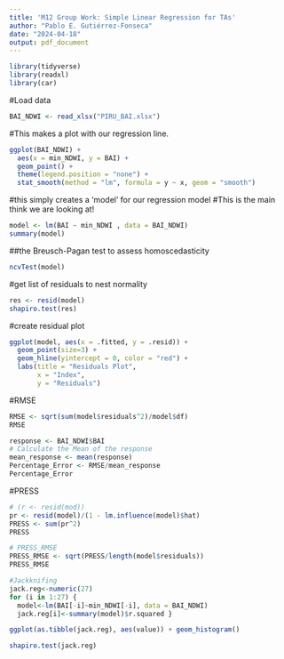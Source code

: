 ```yaml
---
title: 'M12 Group Work: Simple Linear Regression for TAs'
author: "Pablo E. Gutiérrez-Fonseca"
date: "2024-04-18"
output: pdf_document
---
```


```r
library(tidyverse)
library(readxl)
library(car)
```

#Load data
```r
BAI_NDWI <- read_xlsx("PIRU_BAI.xlsx")
```

#This makes a plot with our regression line.
```r
ggplot(BAI_NDWI) +
  aes(x = min_NDWI, y = BAI) +
  geom_point() +
  theme(legend.position = "none") + 
  stat_smooth(method = "lm", formula = y ~ x, geom = "smooth") 
```

#this simply creates a 'model' for our regression model
#This is the main think we are looking at!
```r
model <- lm(BAI ~ min_NDWI , data = BAI_NDWI)
summary(model)
```


##the Breusch-Pagan test to assess homoscedasticity
```r
ncvTest(model)
```

#get list of residuals to nest normality
```r
res <- resid(model)
shapiro.test(res)

```

#create residual plot
```r
ggplot(model, aes(x = .fitted, y = .resid)) +
  geom_point(size=3) +  
  geom_hline(yintercept = 0, color = "red") +
  labs(title = "Residuals Plot",
       x = "Index",
       y = "Residuals")
```


#RMSE
```r
RMSE <- sqrt(sum(model$residuals^2)/model$df)
RMSE
```

```r
response <- BAI_NDWI$BAI
# Calculate the Mean of the response
mean_response <- mean(response)
Percentage_Error <- RMSE/mean_response
Percentage_Error
```

#PRESS
```r
# (r <- resid(mod))
pr <- resid(model)/(1 - lm.influence(model)$hat)
PRESS <- sum(pr^2)
PRESS

# PRESS_RMSE
PRESS_RMSE <- sqrt(PRESS/length(model$residuals))
PRESS_RMSE
```


```r
#Jackknifing
jack.reg<-numeric(27)
for (i in 1:27) {
  model<-lm(BAI[-i]~min_NDWI[-i], data = BAI_NDWI)
  jack.reg[i]<-summary(model)$r.squared }

ggplot(as.tibble(jack.reg), aes(value)) + geom_histogram()

shapiro.test(jack.reg)
```

